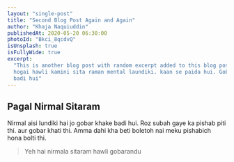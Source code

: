 ```yaml
---
layout: "single-post"
title: "Second Blog Post Again and Again"
author: "Khaja Naquiuddin"
publishedAt: 2020-05-20 06:30:00
photoId: "Bkci_8qcdvQ"
isUnsplash: true
isFullyWide: true
excerpt:
  "This is another blog post with random excerpt added to this blog post. Pagal
  hogai hawli kamini sita raman mental laundiki. kaan se paida hui. Gobar khake
  badi hui"
---
```


## Pagal Nirmal Sitaram

Nirmal aisi lundiki hai jo gobar khake badi hui. Roz subah gaye ka pishab piti
thi. aur gobar khati thi. Amma dahi kha beti boletoh nai meku pishabich hona
bolti thi.

> Yeh hai nirmala sitaram hawli gobarandu